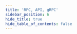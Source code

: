 ```yaml
---
title: 'RPC, API, gRPC'
sidebar_position: 6
hide_title: true
hide_table_of_contents: false
---
```



<PageTitle
  iconUrl="img/bitsong-icon.svg"
  title="BitSong Public Endpoints"
  chainId="bitsong-2b"
  version="v0.21.6"
/>

<Endpoints
  api="https://bitsong-api.noders.services"
  rpc="https://bitsong-rpc.noders.services"
  grpc="https://bitsong-grpc.noders.services:443"
  jsonRpc=""
/>
